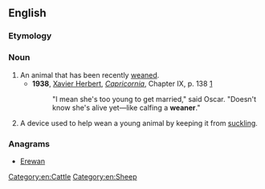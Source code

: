==English==

===Etymology===
{{suffix|en|wean|er}}

===Noun===
{{en-noun}}

# An animal that has been recently [[wean]]ed.
#* '''1938''', [[w:Xavier Herbert|Xavier Herbert]], ''[[w:Capricornia (novel)|Capricornia]]'', Chapter IX, p. 138 [https://archive.org/details/capricornianovel00herb]
#*: "I mean she's too young to get married," said Oscar. "Doesn't know she's alive yet—like calfing a '''weaner'''."
# A device used to help wean a young animal by keeping it from [[suckle|suckling]].

===Anagrams===
* [[Erewan#English|Erewan]]

[[Category:en:Cattle]]
[[Category:en:Sheep]]